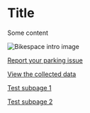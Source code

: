 # Title

Some content

![Bikespace intro image](../../assets/images/bikespace-intro.png)

<a href='/submission'>Report your parking issue</a>

<a href='/dashboard'>View the collected data</a>

[Test subpage 1](/test-subpage-1)

[Test subpage 2](/test-subpage-2)
